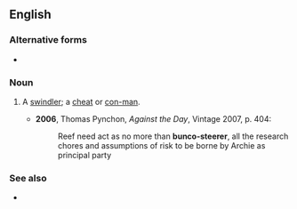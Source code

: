 ==English==

===Alternative forms===
* {{l|en|bunko-steerer}}

===Noun===
{{en-noun|head=[[bunco]]-[[steerer]]}}

# {{lb|en|US|slang}} A [[swindler]]; a [[cheat]] or [[con-man]].
#* '''2006''', Thomas Pynchon, ''Against the Day'', Vintage 2007, p. 404:
#*: Reef need act as no more than '''bunco-steerer''', all the research chores and assumptions of risk to be borne by Archie as principal party

===See also===
* {{l|en|bunco booth}}
